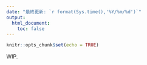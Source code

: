 ```yaml
---
date: "最終更新: `r format(Sys.time(),'%Y/%m/%d')`"
output:
  html_document:
    toc: false
---
```


```r
knitr::opts_chunk$set(echo = TRUE)

```

WIP.

